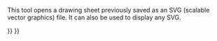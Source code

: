 <languages/>
{{Docnav
|
|[[Drawing_Landscape_A3|New A3 landscape drawing]]
|[[Drawing_Workbench|Drawing Workbench]]
|IconC=Workbench_Drawing.svg
|IconR=Drawing_Landscape_A3.png
}}

{{GuiCommand
|Name=Drawing Open SVG
|Workbenches=[[Drawing Workbench|Drawing]], Complete
|MenuLocation=Drawing → Open SVG...
|Shortcut=none
|SeeAlso=[[Drawing Save|Drawing Save]]
}}

This tool opens a drawing sheet previously saved as an SVG (scalable vector graphics) file. It can also be used to display any SVG.

{{clear}}

{{Docnav
|
|[[Drawing_Landscape_A3|New A3 landscape drawing]]
|[[Drawing_Workbench|Drawing Workbench]]
|IconC=Workbench_Drawing.svg
|IconR=Drawing_Landscape_A3.png
}}

{{Drawing Tools navi{{#translation:}}}}
{{Userdocnavi{{#translation:}}}}